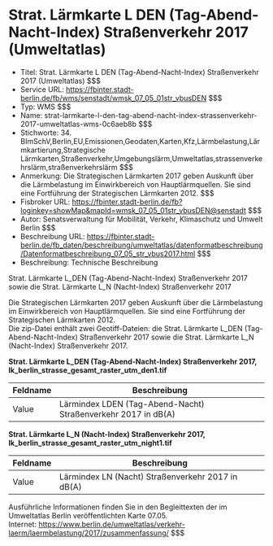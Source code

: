 # Strat. Lärmkarte L DEN (Tag-Abend-Nacht-Index) Straßenverkehr 2017 (Umweltatlas)
- Titel: Strat. Lärmkarte L DEN (Tag-Abend-Nacht-Index) Straßenverkehr 2017 (Umweltatlas) $$$
- Service URL: https://fbinter.stadt-berlin.de/fb/wms/senstadt/wmsk_07_05_01str_vbusDEN $$$
- Typ: WMS $$$
- Name: strat-larmkarte-l-den-tag-abend-nacht-index-strassenverkehr-2017-umweltatlas-wms-0c6aeb8b $$$
- Stichworte: 34. BImSchV,Berlin,EU,Emissionen,Geodaten,Karten,Kfz,Lärmbelastung,Lärmkartierung,Strategische Lärmkarten,Straßenverkehr,Umgebungslärm,Umweltatlas,strassenverkehrslärm,straßenverkehrslärm $$$
- Anmerkung: Die Strategischen Lärmkarten 2017 geben Auskunft über die Lärmbelastung im Einwirkbereich von Hauptlärmquellen. Sie sind eine Fortführung der Strategischen Lärmkarten 2012. $$$
- Fisbroker URL: https://fbinter.stadt-berlin.de/fb?loginkey=showMap&mapId=wmsk_07_05_01str_vbusDEN@senstadt $$$
- Autor: Senatsverwaltung für Mobilität, Verkehr, Klimaschutz und Umwelt Berlin $$$
- Beschreibung URL: https://fbinter.stadt-berlin.de/fb_daten/beschreibung/umweltatlas/datenformatbeschreibung/Datenformatbeschreibung_07_05_str_vbus2017.html $$$
- Beschreibung: Technische Beschreibung 

Strat. Lärmkarte L\_DEN (Tag-Abend-Nacht-Index) Straßenverkehr 2017 sowie die Strat. Lärmkarte L\_N (Nacht-Index) Straßenverkehr 2017

Die Strategischen Lärmkarten 2017 geben Auskunft über die Lärmbelastung im Einwirkbereich von Hauptlärmquellen. Sie sind eine Fortführung der Strategischen Lärmkarten 2012.  
Die zip-Datei enthält zwei Geotiff-Dateien: die Strat. Lärmkarte L\_DEN (Tag-Abend-Nacht-Index) Straßenverkehr 2017 sowie die Strat. Lärmkarte L\_N (Nacht-Index) Straßenverkehr 2017.

**Strat. Lärmkarte L\_DEN (Tag-Abend-Nacht-Index) Straßenverkehr 2017, lk\_berlin\_strasse\_gesamt\_raster\_utm\_den1.tif**

| Feldname | Beschreibung                                                  |
| -------- | ------------------------------------------------------------- |
| Value    | Lärmindex LDEN (Tag-Abend-Nacht) Straßenverkehr 2017 in dB(A) |

**Strat. Lärmkarte L\_N (Nacht-Index) Straßenverkehr 2017, lk\_berlin\_strasse\_gesamt\_raster\_utm\_night1.tif**

| Feldname | Beschreibung                                      |
| -------- | ------------------------------------------------- |
| Value    | Lärmindex LN (Nacht) Straßenverkehr 2017 in dB(A) |

Ausführliche Informationen finden Sie in den Begleittexten der im Umweltatlas Berlin veröffentlichten Karte 07.05.  
Internet: https://www.berlin.de/umweltatlas/verkehr-laerm/laermbelastung/2017/zusammenfassung/ $$$
